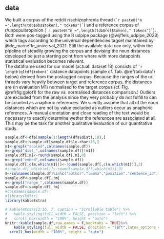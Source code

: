 
## data
We built a corpus of the reddit r/schizophrenia thread (``` `r paste0("n =",length(tdb$obs$token)," tokens")` ```) and a reference corpus of r/unpopularopinion (``` `r paste0("n =",length(tdb$ref$token)," tokens")` ```). Both were pos-tagged using the R udpipe package (@wijffels_udpipe_2023) which tags according to the universal dependencies tagset maintained by @de_marneffe_universal_2021. Still the available data can only, within the pipeline of steadily growing the corpus and devising the noun distances developed be just a starting point from where with more datapoints statistical evaluation becomes relevant.  
The dataframe used for our model (actual: dataset 13) consists of ``` `r length(qltdf$token)` ``` distance datapoints (sample cf. Tab. \@ref(tab:data1) below) derived from the postagged corpus. Because the ranges of the url threads vary heavily between target and reference corpus, the distances are (in evaluation M1) normalised to the target corpus (cf. Fig. \@ref(fig:gplot1) for the raw vs. normalised distances comparison.) Outliers are excluded from the analysis since they very probably do not fulfill to can be counted as anaphoric references. We silently assume that all of the noun distances which are not by value excluded as outliers occur as anaphoric references. A manual annotation and close reading of the text would be necessary to exactly determine wether the references are associated at all. This may be the task for another qualitative evaluation of our quantitative study.


```r
sample.df<-dfa[sample(1:length(dfa$dist),10),]
sample.df<-sample.df[sample.df$le.char<15,]
m1<-grepl("scaled",colnames(sample.df))
m<-grep("dist_",colnames(sample.df)[!m1])
sample.df[,m]<-round(sample.df[,m],0)
m<-grep("embed",colnames(sample.df))
sample.df[,c(m,which(m1))]<-round(sample.df[,c(m,which(m1))],2)
#sample.df[,which(m1)]<-round(sample.df[,which(m1)],3)
m<-colnames(sample.df)%in%c("author","lemma","position","sentence_id","text_id","is_anaphora","mention_order","le.char","next_position","xpos","next_url")
sample.df<-sample.df[,!m]
m<-grepl("range_",colnames(sample.df))
sample.df<-sample.df[,!m]
#colnames(sample.df)
#library(knitr)
library(kableExtra)

# kable(mtcars[1:10, ], caption = "Scrollable table") %>%
#   kable_styling(full_width = FALSE, position = "left") %>%
#   scroll_box(width = "100%", height = "auto")
knitr::kable(sample.df,row.names = F,booktabs = TRUE)%>%
    kable_styling(full_width = FALSE, position = "left",latex_options = "scale_down") %>%
  scroll_box(width = "100%", height = "auto")


```




